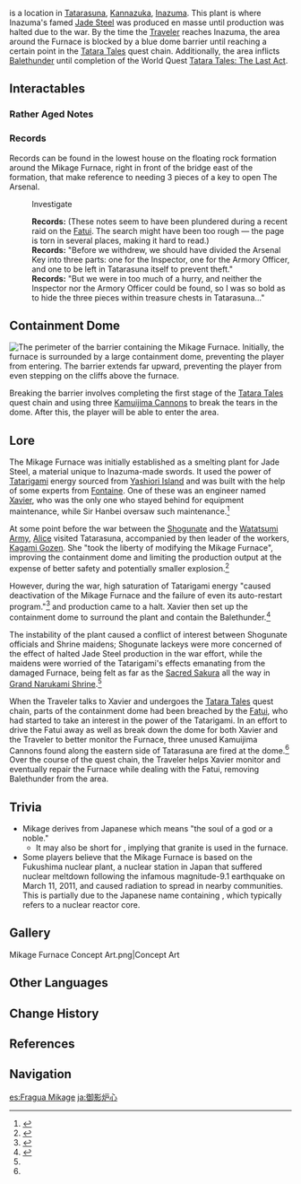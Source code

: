 {{Location Infobox
|image        = Mikage Furnace.png
|type         = Point of Interest
|region       = Inazuma
|area         = Kannazuka
|subarea      = Tatarasuna
}}
{{Description|The largest smelting facility in all the islands of Inazuma, surrounded by jagged, rocky terrain. War has brought production to a halt.|Version 1.5 Special Program}}
{{Lang|'''Mikage Furnace'''|ja=御影炉心|ja_rm=Mikage Roshin}} is a location in [[Tatarasuna]], [[Kannazuka]], [[Inazuma]]. This plant is where Inazuma's famed [[Jade Steel]] was produced en masse until production was halted due to the war. By the time the [[Traveler]] reaches Inazuma, the area around the Furnace is blocked by a blue dome barrier until reaching a certain point in the [[Tatara Tales (Quest)|Tatara Tales]] quest chain. Additionally, the area inflicts [[Balethunder]] until completion of the World Quest [[Tatara Tales: The Last Act]].

==Interactables==
===Rather Aged Notes===
{{Main|Rather Aged Notes}}

===Records===
Records can be found in the lowest house on the floating rock formation around the Mikage Furnace, right in front of the bridge east of the formation, that make reference to needing 3 pieces of a key to open The Arsenal.

{{Dialogue start}}
:{{DIcon|Talk}} Investigate
:'''Records:''' (These notes seem to have been plundered during a recent raid on the [[Fatui]]. The search might have been too rough &mdash; the page is torn in several places, making it hard to read.)
:'''Records:''' "Before we withdrew, we should have divided the Arsenal Key into three parts: one for the Inspector, one for the Armory Officer, and one to be left in Tatarasuna itself to prevent theft."
:'''Records:''' "But we were in too much of a hurry, and neither the Inspector nor the Armory Officer could be found, so I was so bold as to hide the three pieces within treasure chests in Tatarasuna..."
{{Dialogue end}}

==Containment Dome==
[[File:Tatarasuna Barrier.png|thumb|The perimeter of the barrier containing the Mikage Furnace.]] Initially, the furnace is surrounded by a large containment dome, preventing the player from entering. The barrier extends far upward, preventing the player from even stepping on the cliffs above the furnace.

Breaking the barrier involves completing the first stage of the [[Tatara Tales (Quest)|Tatara Tales]] quest chain and using three [[Kamuijima Cannon]]s to break the tears in the dome. After this, the player will be able to enter the area.

==Lore==
The Mikage Furnace was initially established as a smelting plant for Jade Steel, a material unique to Inazuma-made swords. It used the power of [[Tatarigami]] energy sourced from [[Yashiori Island]] and was built with the help of some experts from [[Fontaine]]. One of these was an engineer named [[Xavier]], who was the only one who stayed behind for equipment maintenance, while Sir Hanbei oversaw such maintenance.<ref name="Tatara Tales Quest">{{Ref/Quest|Tatara Tales (Quest)}}</ref> 

At some point before the war between the [[Shogunate]] and the [[Watatsumi Army]], [[Alice]] visited Tatarasuna, accompanied by then leader of the workers, [[Kagami Gozen]]. She "took the liberty of modifying the Mikage Furnace", improving the containment dome and limiting the production output at the expense of better safety and potentially smaller explosion.<ref>{{Ref/Book|Teyvat Travel Guide|3}}</ref>

However, during the war, high saturation of Tatarigami energy "caused deactivation of the Mikage Furnace and the failure of even its auto-restart program."<ref>{{Ref/Quest|Tatara Tales: Process Is Everything}}</ref> and production came to a halt. Xavier then set up the containment dome to surround the plant and contain the Balethunder.<ref name="PI">{{Ref/Quest|Tatara Tales: Priority Investigation}}</ref>

The instability of the plant caused a conflict of interest between Shogunate officials and Shrine maidens; Shogunate lackeys were more concerned of the effect of halted Jade Steel production in the war effort, while the maidens were worried of the Tatarigami's effects emanating from the damaged Furnace, being felt as far as the [[Sacred Sakura]] all the way in [[Grand Narukami Shrine]].<ref name="Tatara Tales Quest" />

When the Traveler talks to Xavier and undergoes the [[Tatara Tales]] quest chain, parts of the containment dome had been breached by the [[Fatui]], who had started to take an interest in the power of the Tatarigami. In an effort to drive the Fatui away as well as break down the dome for both Xavier and the Traveler to better monitor the Furnace, three unused Kamuijima Cannons found along the eastern side of Tatarasuna are fired at the dome.<ref name="PI" /> Over the course of the quest chain, the Traveler helps Xavier monitor and eventually repair the Furnace while dealing with the Fatui, removing Balethunder from the area.

==Trivia==
* Mikage derives from Japanese {{Lang|''mikage''|ja={{Rubi|御|み|影|かげ}}}} which means "the soul of a god or a noble."
** It may also be short for {{Lang|''mikage-ishi''|ja=御影石|ja_tl=granite}}, implying that granite is used in the furnace.
* Some players believe that the Mikage Furnace is based on the Fukushima nuclear plant, a nuclear station in Japan that suffered nuclear meltdown following the infamous magnitude-9.1 earthquake on March 11, 2011, and caused radiation to spread in nearby communities. This is partially due to the Japanese name containing {{ja|炉心|rm=roshin}}, which typically refers to a nuclear reactor core.

==Gallery==
<gallery>
Mikage Furnace Concept Art.png|Concept Art
</gallery>

==Other Languages==
{{Other Languages
|en      = Mikage Furnace
|zhs     = 御影炉心
|zhs_rm  = Yùyǐng Lúxīn
|zht     = 御影爐心
|zht_rm  = Yùyǐng Lúxīn
|zh_tl   = Divine Soul Furnace Core{{Sino|zh|ja}}
|ja      = {{Rubi|御|み|影|かげ|炉|ろ|心|しん}}
|ja_rm   = Mikage Roshin{{Assumed}}
|ja_tl   = Divine Soul Furnace Core
|ko      = 미카게 {{tt|용광로|鎔鑛爐}}
|ko_rm   = Mikage Yonggwang'ro
|ko_tl   = Mikage Blast Furnace
|es      = Fragua Mikage
|es_tl   = Mikage Forge
|fr      = Fourneau Mikage
|fr_tl   = Mikage Furnace
|ru      = Горн Микагэ
|ru_tl   = Mikage Furnace
|th      = Mikage Furnace
|vi      = {{tt|Lò|爐}} {{tt|Luyện|鍊}} Mikage
|vi_tl   = 
|de      = Mikage-Hochofen
|de_tl   = Mikage Furnace
|id      = Mikage Furnace
|pt      = Fornalha Mikage
|pt_tl   = Mikage Furnace
|tr      = 
|tr_tl   = 
|it      = 
|it_tl   = 
}}

==Change History==
{{Change History|2.0}}

==References==
{{Reflist}}

==Navigation==
{{PoI Navbox|Inazuma}}

[[es:Fragua Mikage]]
[[ja:御影炉心]]